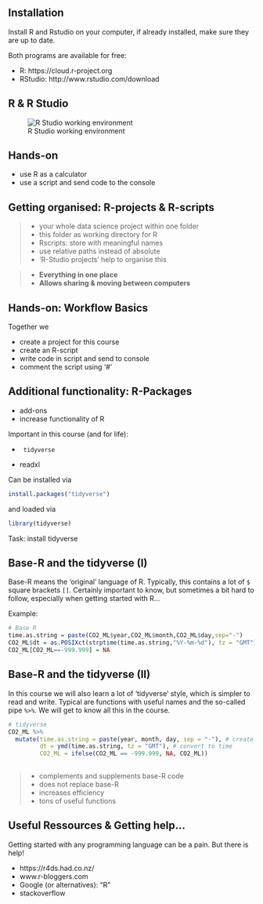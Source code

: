 
## Installation 

Install R and Rstudio on your computer, if already installed, make sure they are up to date. 

Both programs are available for free: 

- R: https://cloud.r-project.org
- RStudio: http://www.rstudio.com/download


## R & R Studio

![R Studio working environment](./figures/RStudio_Basic.PNG)

## Hands-on

- use R as a calculator
- use a script and send code to the console

## Getting organised: R-projects & R-scripts 

>- your whole data science project within one folder
>- this folder as working directory for R
>- Rscripts: store with meaningful names
>- use relative paths instead of absolute
>- 'R-Studio projects' help to organise this

>- __Everything in one place__
>- __Allows sharing & moving between computers__



## Hands-on: Workflow Basics

Together we 

- create a project for this course
- create an R-script
- write code in script and send to console
- comment the script using '#'


## Additional functionality: R-Packages

- add-ons
- increase functionality of R

Important in this course (and for life):

-      tidyverse
- readxl

Can be installed via 

```r
install.packages("tidyverse")
```

and loaded via 

```r
library(tidyverse)
```

Task: install tidyverse


## Base-R and the tidyverse (I)

Base-R means the 'original' language of R. Typically, this contains a lot of `$` square brackets `[]`. Certainly important to know, but sometimes a bit hard to follow, especially when getting started with R...

Example: 

```r
# Base R
time.as.string = paste(CO2_ML$year,CO2_ML$month,CO2_ML$day,sep="-")
CO2_ML$dt = as.POSIXct(strptime(time.as.string,"%Y-%m-%d"), tz = "GMT") # convert time to an R time stamp
CO2_ML[CO2_ML==-999.999] = NA 

```

## Base-R and the tidyverse (II)

In this course we will also learn a lot of 'tidyverse' style, which is simpler to read and write. 
Typical are functions with useful names and the so-called pipe `%>%`. We will get to know all this in the course. 

```r
# tidyverse
CO2_ML %>% 
  mutate(time.as.string = paste(year, month, day, sep = "-"), # create timestamp
         dt = ymd(time.as.string, tz = "GMT"), # convert to time
         CO2_ML = ifelse(CO2_ML == -999.999, NA, CO2_ML))  
  
```

>- complements and supplements base-R code
>- does not replace base-R
>- increases efficiency
>- tons of useful functions






## Useful Ressources & Getting help...

Getting started with any programming language can be a pain. But there is help!

- https://r4ds.had.co.nz/
- www.r-bloggers.com
- Google (or alternatives): "R"
- stackoverflow



